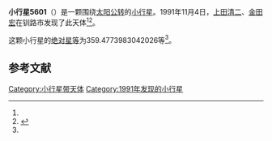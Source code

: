 {{Infobox planet
| bgcolour = #FFFFC0
| name = 5601
| symbol = 
| image = 
| caption = 
| discovery = yes
| discovery_ref = 
| discoverer = [[上田清二|上田清二]]、[[金田宏|金田宏]]
| discovery_site = [[钏路市|钏路市]] 
| discovered = 1991年11月4日
| designations = yes
| mp_name = 
| named_after = 
| alt_names = 1991 VR/ 1933 UV1 / 1978 RO5 / 1978 TA4 / 1978 VQ13 / 1980 FX10
| mp_category = [[主带小行星|主带小行星]]
| orbit_ref = <ref name="a">[http://ssd.jpl.nasa.gov/sbdb.cgi?sstr=5601 5601] {{Wayback|url=http://ssd.jpl.nasa.gov/sbdb.cgi?sstr=5601 |date=20110610003652 }}，小行星數據庫瀏覽器（JPL Small-Body Database Browser）－[[美国国家航空航天局|美国国家航空航天局]]喷气推进实验室</ref>
| epoch = 2456400.5 (2013年4月18日更新)
| aphelion = {{convert|2.450684178889651|AU|km|3|abbr=on|lk=out}}
| perihelion = {{convert|1.908595641620305|AU|km|3|abbr=on}}
| semimajor = {{convert|2.179639910254978|AU|km|3|abbr=on}}
| eccentricity = 0.124352774
| period = 1175.372578 [[日|日]]<br />3.22[[儒略年|儒略年]]
| avg_speed = 
| inclination = 4.831326217996417
| asc_node = 15.58194233341222
| mean_anomaly = 
| arg_peri = 359.4773983042026
| satellites = 
| physical_characteristics = yes
| dimensions = 
| mass = 
| density = 
| surface_grav = 
| escape_velocity = 
| sidereal_day = 
| axial_tilt = 
| pole_ecliptic_lat = 
| pole_ecliptic_lon = 
| albedo = 
| temperatures= 
| temp_name1 = 
| mean_temp_1 = 
| max_temp_1 = 
| temp_name2 = 
| max_temp_2 = 
| spectral_type = 
| abs_magnitude = 359.4773983042026
}}

'''小行星5601'''（{{lang-en|5601}}）是一颗围绕[[太阳|太阳]][[公转|公转]]的[[小行星|小行星]]。1991年11月4日，[[上田清二|上田清二]]、[[金田宏|金田宏]]在钏路市发现了此天体<ref name="a" /><ref>{{cite news|title=小行星列表|url=http://cfa-www.harvard.edu/iau/lists/NumberedMPs.txt|accessdate=2013-07-08|newspaper=哈佛大学|archive-date=2008-05-17|archive-url=https://web.archive.org/web/20080517010638/http://cfa-www.harvard.edu/iau/lists/NumberedMPs.txt|dead-url=no}}</ref>。

这颗小行星的[[绝对星等|绝对星等]]为359.4773983042026等<ref name="a" />。

==参考文献==
{{reflist}}
{{Minor Planet Number|[[小行星5600|小行星5600]]|[[小行星5602|小行星5602]]}}

{{小天体}}

[[Category:小行星带天体|Category:小行星带天体]]
[[Category:1991年发现的小行星|Category:1991年发现的小行星]]

{{asteroid-stub}}